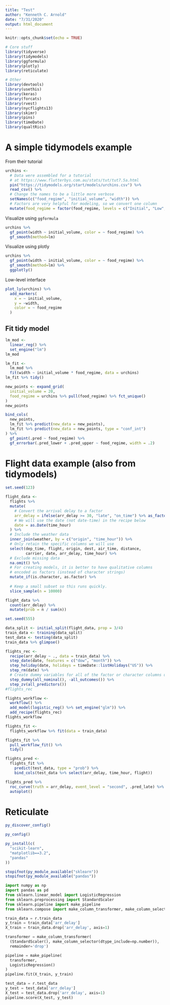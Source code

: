 ```yaml
---
title: "Test"
author: "Kenneth C. Arnold"
date: "7/31/2020"
output: html_document
---
```


```r
knitr::opts_chunk$set(echo = TRUE)

# Core stuff
library(tidyverse)
library(tidymodels)
library(ggformula)
library(plotly)
library(reticulate)

# Other
library(devtools)
library(usethis)
library(keras)
library(forcats)
library(rvest)
library(nycflights13)
library(skimr)
library(pins)
library(timeDate)
library(qualtRics)
```


# A simple tidymodels example

From their tutorial


```r
urchins <-
  # Data were assembled for a tutorial 
  # at https://www.flutterbys.com.au/stats/tut/tut7.5a.html
  pin("https://tidymodels.org/start/models/urchins.csv") %>% 
  read_csv() %>% 
  # Change the names to be a little more verbose
  setNames(c("food_regime", "initial_volume", "width")) %>% 
  # Factors are very helpful for modeling, so we convert one column
  mutate(food_regime = factor(food_regime, levels = c("Initial", "Low", "High")))
```

Visualize using `ggformula`

```r
urchins %>% 
  gf_point(width ~ initial_volume, color = ~ food_regime) %>% 
  gf_smooth(method=lm)
```
Visualize using plotly

```r
urchins %>% 
  gf_point(width ~ initial_volume, color = ~ food_regime) %>% 
  gf_smooth(method=lm) %>% 
  ggplotly()
```
Low-level interface

```r
plot_ly(urchins) %>% 
  add_markers(
    x = ~ initial_volume,
    y = ~width,
    color = ~ food_regime
  )
```

## Fit tidy model

```r
lm_mod <- 
  linear_reg() %>% 
  set_engine("lm")
lm_mod
```

```r
lm_fit <- 
  lm_mod %>% 
  fit(width ~ initial_volume * food_regime, data = urchins)
lm_fit %>% tidy()
```

```r
new_points <- expand_grid(
  initial_volume = 20,
  food_regime = urchins %>% pull(food_regime) %>% fct_unique()
)
new_points
```

```r
bind_cols(
  new_points,
  lm_fit %>% predict(new_data = new_points),
  lm_fit %>% predict(new_data = new_points, type = "conf_int")
) %>% 
  gf_point(.pred ~ food_regime) %>% 
  gf_errorbar(.pred_lower + .pred_upper ~ food_regime, width = .2)
```

# Flight data example (also from tidymodels)

```r
set.seed(123)

flight_data <- 
  flights %>% 
  mutate(
    # Convert the arrival delay to a factor
    arr_delay = ifelse(arr_delay >= 30, "late", "on_time") %>% as_factor(),
    # We will use the date (not date-time) in the recipe below
    date = as.Date(time_hour)
  ) %>% 
  # Include the weather data
  inner_join(weather, by = c("origin", "time_hour")) %>% 
  # Only retain the specific columns we will use
  select(dep_time, flight, origin, dest, air_time, distance, 
         carrier, date, arr_delay, time_hour) %>% 
  # Exclude missing data
  na.omit() %>% 
  # For creating models, it is better to have qualitative columns
  # encoded as factors (instead of character strings)
  mutate_if(is.character, as.factor) %>% 
  
  # Keep a small subset so this runs quickly.
  slice_sample(n = 10000)
```


```r
flight_data %>% 
  count(arr_delay) %>% 
  mutate(prob = n / sum(n))
```

```r
set.seed(555)

data_split <- initial_split(flight_data, prop = 3/4)
train_data <- training(data_split)
test_data <- testing(data_split)
train_data %>% glimpse()
```

```r
flights_rec <-
  recipe(arr_delay ~ ., data = train_data) %>% 
  step_date(date, features = c("dow", "month")) %>% 
  step_holiday(date, holidays = timeDate::listHolidays("US")) %>% 
  step_rm(date) %>% 
  # Create dummy variables for all of the factor or character columns unless they are outcomes.
  step_dummy(all_nominal(), -all_outcomes()) %>% 
  step_zv(all_predictors())
#flights_rec
```

```r
flights_workflow <- 
  workflow() %>% 
  add_model(logistic_reg() %>% set_engine("glm")) %>% 
  add_recipe(flights_rec)
flights_workflow
```

```r
flights_fit <- 
  flights_workflow %>% fit(data = train_data)
```

```r
flights_fit %>% 
  pull_workflow_fit() %>% 
  tidy()
```

```r
flights_pred <- 
  flights_fit %>%
    predict(test_data, type = "prob") %>% 
    bind_cols(test_data %>% select(arr_delay, time_hour, flight))
```

```r
flights_pred %>% 
  roc_curve(truth = arr_delay, event_level = "second", .pred_late) %>% 
  autoplot()
```


# Reticulate

```r
py_discover_config()
```

```r
py_config()
```


```r
py_install(c(
  "scikit-learn",
  "matplotlib==3.2",
  "pandas"
))
```


```r
stopifnot(py_module_available("sklearn"))
stopifnot(py_module_available("pandas"))
```

```python
import numpy as np
import pandas as pd
from sklearn.linear_model import LogisticRegression
from sklearn.preprocessing import StandardScaler
from sklearn.pipeline import make_pipeline
from sklearn.compose import make_column_transformer, make_column_selector
```

```python
train_data = r.train_data
y_train = train_data['arr_delay']
X_train = train_data.drop('arr_delay', axis=1)
```

```python
transformer = make_column_transformer(
  (StandardScaler(), make_column_selector(dtype_include=np.number)),
  remainder='drop')

pipeline = make_pipeline(
  transformer,
  LogisticRegression()
)
pipeline.fit(X_train, y_train)
```

```python
test_data = r.test_data
y_test = test_data['arr_delay']
X_test = test_data.drop('arr_delay', axis=1)
pipeline.score(X_test, y_test)
```

